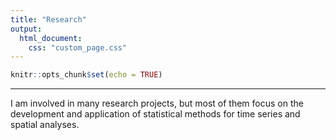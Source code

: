 ```yaml
---
title: "Research"
output:
  html_document:
    css: "custom_page.css"
---
```


```r
knitr::opts_chunk$set(echo = TRUE)
```

***

I am involved in many research projects, but most of them focus on the development and application of statistical methods for time series and spatial analyses.
